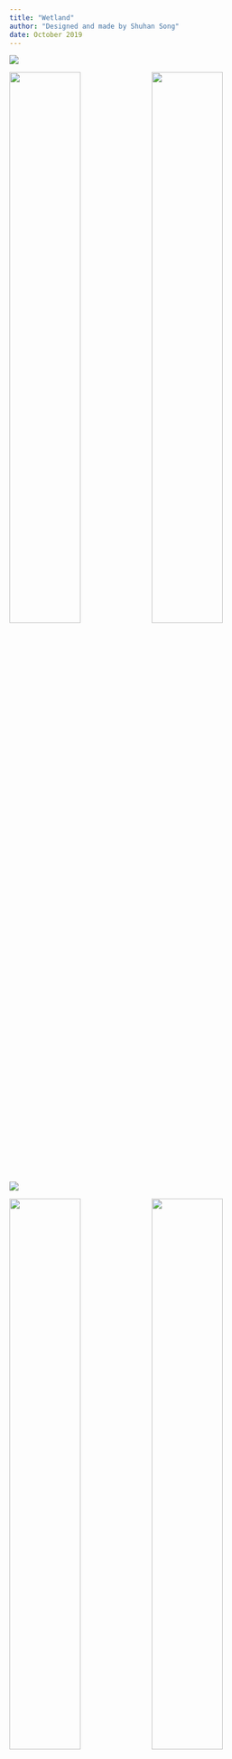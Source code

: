 ```yaml
---
title: "Wetland"
author: "Designed and made by Shuhan Song"
date: October 2019
---
```



![](Wetland/1.pic_hd.jpg)

![](Wetland/3.jpg){width=50%}![](Wetland/4.jpg){width=50%}

![](Wetland/2.jpg)

![](Wetland/5.jpg){width=50%}![](Wetland/6.jpg){width=50%}